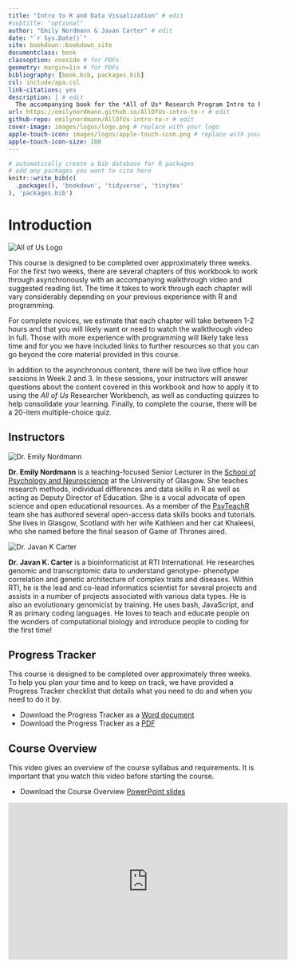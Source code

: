 ```yaml
--- 
title: "Intro to R and Data Visualization" # edit
#subtitle: "optional" 
author: "Emily Nordmann & Javan Carter" # edit
date: "`r Sys.Date()`"
site: bookdown::bookdown_site
documentclass: book
classoption: oneside # for PDFs
geometry: margin=1in # for PDFs
bibliography: [book.bib, packages.bib]
csl: include/apa.csl
link-citations: yes
description: | # edit
  The accompanying book for the *All of Us* Research Program Intro to R and Data Visualization course.
url: https://emilynordmann.github.io/AllOfUs-intro-to-r # edit
github-repo: emilynordmann/AllOfUs-intro-to-r # edit
cover-image: images/logos/logo.png # replace with your logo
apple-touch-icon: images/logos/apple-touch-icon.png # replace with your logo
apple-touch-icon-size: 180
---
```


```r
# automatically create a bib database for R packages
# add any packages you want to cite here
knitr::write_bib(c(
  .packages(), 'bookdown', 'tidyverse', 'tinytex'
), 'packages.bib')

```

# Introduction {-}

<div class="small_right"><img src="images/logos/logo.png" 
     alt="All of Us Logo" /></div>

This course is designed to be completed over approximately three weeks. For the first two weeks, there are several chapters of this workbook to work through asynchronously with an accompanying walkthrough video and suggested reading list. The time it takes to work through each chapter will vary considerably depending on your previous experience with R and programming. 

For complete novices, we estimate that each chapter will take between 1-2 hours and that you will likely want or need to watch the walkthrough video in full. Those with more experience with programming will likely take less time and for you we have included links to further resources so that you can go beyond the core material provided in this course.

In addition to the asynchronous content, there will be two live office hour sessions in Week 2 and 3. In these sessions, your instructors will answer questions about the content covered in this workbook and how to apply it to using the *All of Us* Researcher Workbench, as well as conducting quizzes to help consolidate your learning. Finally, to complete the course, there will be a 20-item multiple-choice quiz.

## Instructors

<div class="small_right"><img src="images/emily.jpeg" 
     alt="Dr. Emily Nordmann" /></div>

**Dr. Emily Nordmann** is a teaching-focused Senior Lecturer in the [School of Psychology and Neuroscience](https://www.gla.ac.uk/schools/psychologyneuroscience/) at the University of Glasgow. She teaches research methods, individual differences and data skills in R as well as acting as Deputy Director of Education. She is a vocal advocate of open science and open educational resources. As a member of the [PsyTeachR](https://psyteachr.github.io/) team she has authored several open-access data skills books and tutorials. She lives in Glasgow, Scotland with her wife Kathleen and her cat Khaleesi, who she named before the final season of Game of Thrones aired. 

<div class="small_right"><img src="images/javan.png" 
     alt="Dr. Javan K Carter" /></div>
     
**Dr. Javan K. Carter** is a bioinformaticist at RTI International. He researches genomic and transcriptomic data to understand genotype- phenotype correlation and genetic architecture of complex traits and diseases. Within RTI, he is the lead and co-lead informatics scientist for several projects and assists in a number of projects associated with various data types. He is also an evolutionary genomicist by training. He uses bash, JavaScript, and R as primary coding languages. He loves to teach and educate people on the wonders of computational biology and introduce people to coding for the first time!

## Progress Tracker {#progress}

This course is designed to be completed over approximately three weeks. To help you plan your time and to keep on track, we have provided a Progress Tracker checklist that details what you need to do and when you need to do it by.

* Download the Progress Tracker as a [Word document](course_materials/progress_tracker.docx)
* Download the Progress Tracker as a [PDF](course_materials/progress_tracker.pdf)

## Course Overview

This video gives an overview of the course syllabus and requirements. It is important that you watch this video before starting the course.

* Download the Course Overview [PowerPoint slides](course_materials/course_overview.pptx)

<iframe width="560" height="315" src="https://www.youtube.com/embed/PpByWITwfqI" title="YouTube video player" frameborder="0" allow="accelerometer; autoplay; clipboard-write; encrypted-media; gyroscope; picture-in-picture" allowfullscreen></iframe>

     
